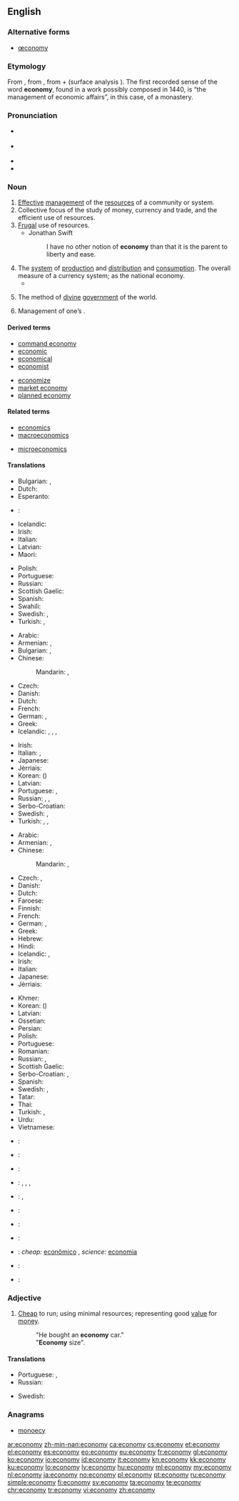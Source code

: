 {{wikipedia|dab=economy (disambiguation)|economy}}
==English==

===Alternative forms===
* [[œconomy]] {{qualifier|[[Appendix:Glossary#archaic|archaic]]}}

===Etymology===
From {{etyl|la|en}} {{term|oeconomia|lang=la}}, from {{etyl|grc|en}} {{term|οἰκονομία||management of a household, administration|tr=oikonomia|lang=grc|sc=polytonic}}, from {{term|οἶκος||house|tr=oikos|lang=grc|sc=polytonic}} + {{term|νόμος||law|tr=nomos|lang=grc|sc=polytonic}} (surface analysis {{confix|eco|nomy}}). The first recorded sense of the word '''economy''', found in a work possibly composed in 1440, is “the management of economic affairs”, in this case, of a monastery.

===Pronunciation===
* {{a|RP}} {{IPA|/iːˈkɒn.ə.mi/|/ɪˈkɒn.ə.mi/}}
* {{a|US}} {{enPR|ĕ'kô'nô'mĕ}}
* {{audio|en-us-economy.ogg|Audio (US)|lang=en}}
* {{rhymes|ɒnəmi}}

===Noun===
{{wikipedia}}
{{en-noun|economies}}

# [[effective|Effective]] [[management]] of the [[resource]]s of a community or system.
# Collective focus of the study of money, currency and trade, and the efficient use of resources.
# [[frugal|Frugal]] use of resources.
#* Jonathan Swift
#*: I have no other notion of '''economy''' than that it is the parent to liberty and ease.
# The [[system]] of [[production]] and [[distribution]] and [[consumption]]. The overall measure of a currency system; as the national economy.
#* {{quote-magazine|date=2013-08-31|volume=408|issue=8851|magazine={{w|The Economist}}
|title=[http://www.economist.com/news/finance-and-economics/21584351-how-can-emerging-economies-protect-themselves-rich-worlds-monetary Horns of a trilemma]
|passage=An '''economy''' open to free movement of capital can keep a fixed exchange rate, for example, only by subjugating monetary-policy goals to its defence—by raising interest rates sharply, say, when capital outflows put downward pressure on the currency. Yet the trilemma also implies that an economy can enjoy both free capital flows and an independent monetary policy, so long as it gives up worrying about its exchange rate.}}
# {{context|theology|lang=en}} The method of [[divine]] [[government]] of the world.
# {{context|archaic|lang=en}} Management of one’s {{l|en|residency}}.

====Derived terms====
{{rel-top|Terms derived from ''economy''}}
* [[command economy]]
* [[economic]]
* [[economical]]
* [[economist]]
{{rel-mid}}
* [[economize]]
* [[market economy]]
* [[planned economy]]
{{rel-bottom}}

====Related terms====
{{rel-top|Terms etymologically related to ''economy''}}
* [[economics]]
* [[macroeconomics]]
{{rel-mid}}
* [[microeconomics]]
{{rel-bottom}}

====Translations====
{{trans-top|effective management of the resources of a community or system}}
* Bulgarian: {{t+|bg|икономика|f}}, {{t+|bg|стопанство|n}}
* Dutch: {{t+|nl|economie|f}}
* Esperanto: {{t|eo|ekonomio}}
* {{ttbc|el}}: {{t+|el|οικονομία|f|tr=oikonomía|sc=Grek}}
* Icelandic: {{t|is|hagur|m}}
* Irish: {{t|ga|barainneacht|f}}
* Italian: {{t+|it|economia|f}}
* Latvian: {{t|lv|ekonomika|f}}
* Maori: {{t|mi|ōhanga}}
{{trans-mid}}
* Polish: {{t+|pl|gospodarka|f}}
* Portuguese: {{t+|pt|economia|f}}
* Russian: {{t+|ru|эконо́мия|f|sc=Cyrl}}
* Scottish Gaelic: {{t|gd|eaconomaidh|m}}
* Spanish: {{t+|es|economía|f}}
* Swahili: {{t+|sw|uchumi}}
* Swedish: {{t+|sv|ekonomi|c}}, {{t|sv|hushållning|c}}
* Turkish: {{t+|tr|ekonomi}}, {{t+|tr|iktisat}}
{{trans-bottom}}

{{trans-top|frugal use of resources}}
* Arabic: {{t+|ar|اقتصاد|m|tr=iqtiSaad}}
* Armenian: {{t|hy|տնտեսում|sc=Armn}}, {{t|hy|խնայողություն|sc=Armn}}
* Bulgarian: {{t+|bg|икономисване|n}}, {{t+|bg|икономия|f}}
* Chinese:
*: Mandarin: {{t+|cmn|經濟|sc=Hani}}, {{t+|cmn|经济|tr=jīngjì|sc=Hani}}
* Czech: {{t|cs|úspornost|f}}
* Danish: {{t|da|økonomi|c}}
* Dutch: {{t+|nl|economie|f}}
* French: {{t+|fr|économie|f}}
* German: {{t+|de|Wirtschaft|f}}, {{t+|de|Ökonomie|f}}
* Greek: {{t+|el|οικονομία|f|tr=oikonomía|sc=Grek}}
* Icelandic: {{t|is|hagsýni|f}}, {{t|is|nýtni|f}}, {{t|is|ráðdeild|f}}, {{t|is|sparnaður|m}}
{{trans-mid}}
* Irish: {{t|ga|barainneacht|f}}
* Italian: {{t+|it|economia|f}}, {{t+|it|risparmio|m}}
* Japanese: {{t+|ja|経済|tr=けいざい, keizai|sc=Jpan}}
* Jèrriais: {{t|roa-jer|êconomie|f}}
* Korean: {{t+|ko|경제|tr=gyeongje|sc=Kore}} ({{t+|ko|經濟|sc=Kore}})
* Latvian: {{t|lv|ekonomija|f}}
* Portuguese: {{t+|pt|economia|f}}, {{t+|pt|frugalidade|f}}
* Russian: {{t+|ru|экономия|f|tr=ekonómija|sc=Cyrl}}, {{t+|ru|бережливость|f|tr=berežlívost’|sc=Cyrl}}, {{t+|ru|экономичность|f|tr=ekonomíčnost’|sc=Cyrl}}
* Serbo-Croatian: {{t+|sh|privreda|f}}
* Swedish: {{t+|sv|ekonomi|c}}, {{t|sv|hushållning|c}}
* Turkish: {{t+|tr|ekonomi}}, {{t+|tr|iktisat}}, {{t+|tr|tutum}}
{{trans-bottom}}

{{trans-top|production and distribution and consumption}}
* Arabic: {{t+|ar|اقتصاد|m|tr=iqtiSaad}}
* Armenian: {{t|hy|տնտեսություն|sc=Armn}}, {{t|hy|էկոնոմիկա|sc=Armn}}
* Chinese:
*: Mandarin: {{t+|cmn|經濟|sc=Hani}}, {{t+|cmn|经济|tr=jīngjì|sc=Hani}}
* Czech: {{t|cs|ekonomika|f}}, {{t+|cs|hospodářství|n}}
* Danish: {{t|da|økonomi|c}}
* Dutch: {{t+|nl|economie|f}}
* Faroese: {{t|fo|búskapur|m}}
* Finnish: {{t+|fi|talous}}
* French: {{t+|fr|économie|f}}
* German: {{t+|de|Wirtschaft|f}}, {{t+|de|Ökonomie|f}}
* Greek: {{t+|el|οικονομία|f|tr=oikonomía|sc=Grek}}
* Hebrew: {{t+|he|כלכלה|f|tr=kalkalá}}
* Hindi: {{t|hi|किफायत|tr=kiphāyat|sc=Deva}}
* Icelandic: {{t|is|atvinnulif|n}}, {{t|is|efnahagslíf|n}}
* Irish: {{t|ga|geilleagar|m}}
* Italian: {{t+|it|economia|f}}
* Japanese: {{t+|ja|経済|tr=けいざい, keizai|sc=Jpan}}
* Jèrriais: {{t|roa-jer|êconomie|f}}
{{trans-mid}}
* Khmer: {{t|km|សេដ្ឋកិច្ច|tr=sed dhak kech|sc=Khmr}}
* Korean: {{t+|ko|경제|tr=gyeongje|sc=Kore}} ({{t+|ko|經濟|sc=Kore}})
* Latvian: {{t|lv|ekonomika|f}}
* Ossetian: {{t|os|экономикæ|tr=ekonomikae|sc=Cyrl}}
* Persian: {{t+|fa|اقتصاد|tr=eqteSâd}}
* Polish: {{t+|pl|ekonomia|f}}
* Portuguese: {{t+|pt|economia|f}}
* Romanian: {{t+|ro|economie|f}}
* Russian: {{t+|ru|экономика|f|tr=ekonómika|sc=Cyrl}}, {{t+|ru|хозяйство|n|tr=xozjájstvo|sc=Cyrl}}
* Scottish Gaelic: {{t|gd|eaconomaidh|m}}
* Serbo-Croatian: {{t|sh|привреда|sc=Cyrl}}, {{t+|sh|privreda|f}}
* Spanish: {{t+|es|economía|f}}
* Swedish: {{t+|sv|ekonomi|c}}, {{t|sv|hushållning|c}}
* Tatar: {{t|tt|икътисад|tr=ik'tisad|sc=Cyrl}}
* Thai: {{t+|th|เศรษฐกิจ|tr=sàyttàgìt|sc=Thai}}
* Turkish: {{t+|tr|ekonomi}}, {{t+|tr|iktisat}}
* Urdu: {{t|ur|معیشت|f|tr=maīśat|sc=ur-Arab}}
* Vietnamese: {{t+|vi|tiết kiệm|alt=sự tiết kiệm}}
{{trans-bottom}}

{{checktrans-top}}
* {{ttbc|et}}: {{t+|et|majandus}}
* {{ttbc|de}}: {{t|de|Binnenwirtschaft}}
* {{ttbc|io}}: {{t+|io|ekonomi}}
* {{ttbc|ku}}: {{t+|ku|aborî|f}}, {{t+|ku|ekonomî|f}}, {{t+|ku|îqtisad|f}}, {{t|ku|ئابووری}}
{{trans-mid}}
* {{ttbc|la}}: {{t+|la|oeconomia}}, {{t|la|œconomia|f}}
* {{ttbc|lb}}: {{t|lb|Ökonomie|f}}
* {{ttbc|ml}}: {{t|ml|ekonomi|sc=Mlym}}
* {{ttbc|no}}: {{t+|no|økonomi|f|alt=økonomi ?}} <!-- was "[[økonomi]] ?" - assumed inflected form or vocalised spelling; please verify if linking is acceptable. see [[User:Kephir/gadgets/xte#Translation_fixing]] -->
* {{ttbc|pt}}: ''cheap:'' [[econômico]] {{g|m}}, ''science:'' [[economia]] {{g|f}}
* {{ttbc|es}}: {{t+|es|economía|f}}
* {{ttbc|tr}}: {{t+|tr|ekonomi}}
{{trans-bottom}}

===Adjective===
{{en-adj|-}}

# [[cheap|Cheap]] to run; using minimal resources; representing good [[value]] for [[money]].
#: "He bought an '''economy''' car."
#: "'''Economy''' size".

====Translations====
{{trans-top|cheap to run}}
* Portuguese: {{t+|pt|económico}} {{qualifier|Portugal}}, {{t+|pt|econômico}} {{qualifier|Brazil}}
* Russian: {{t+|ru|экономный|tr=ekonómnyj|sc=Cyrl}}
{{trans-mid}}
* Swedish: {{t+|sv|ekonomisk}}
{{trans-bottom}}

===Anagrams===
* [[monoecy#English|monoecy]]

[[ar:economy]]
[[zh-min-nan:economy]]
[[ca:economy]]
[[cs:economy]]
[[et:economy]]
[[el:economy]]
[[es:economy]]
[[eo:economy]]
[[eu:economy]]
[[fr:economy]]
[[gl:economy]]
[[ko:economy]]
[[io:economy]]
[[id:economy]]
[[it:economy]]
[[kn:economy]]
[[kk:economy]]
[[ku:economy]]
[[lo:economy]]
[[lv:economy]]
[[hu:economy]]
[[ml:economy]]
[[my:economy]]
[[nl:economy]]
[[ja:economy]]
[[no:economy]]
[[pl:economy]]
[[pt:economy]]
[[ru:economy]]
[[simple:economy]]
[[fi:economy]]
[[sv:economy]]
[[ta:economy]]
[[te:economy]]
[[chr:economy]]
[[tr:economy]]
[[vi:economy]]
[[zh:economy]]